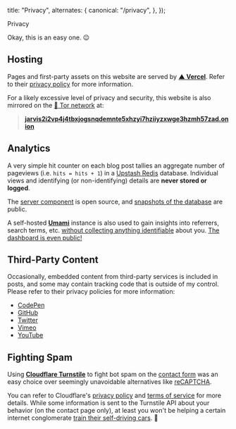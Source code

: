 
  title: "Privacy",
  alternates: {
    canonical: "/privacy",
  },
});

<PageTitle canonical="/privacy">Privacy</PageTitle>

Okay, this is an easy one. 😉

## Hosting

Pages and first-party assets on this website are served by [**▲ Vercel**](https://vercel.com/). Refer to their [privacy policy](https://vercel.com/legal/privacy-policy) for more information.

For a likely excessive level of privacy and security, this website is also mirrored on the [🧅 Tor network](https://www.torproject.org/) at:

> [**jarvis2i2vp4j4tbxjogsnqdemnte5xhzyi7hziiyzxwge3hzmh57zad.onion**](http://jarvis2i2vp4j4tbxjogsnqdemnte5xhzyi7hziiyzxwge3hzmh57zad.onion/)

## Analytics

A very simple hit counter on each blog post tallies an aggregate number of pageviews (i.e. `hits = hits + 1`) in a [Upstash Redis](https://upstash.com/) database. Individual views and identifying (or non-identifying) details are **never stored or logged**.

The [server component](https://github.com/jakejarvis/jarv.is/blob/main/app/notes/%5Bslug%5D/counter.tsx) is open source, and [snapshots of the database](https://github.com/jakejarvis/website-stats) are public.

A self-hosted [**Umami**](https://umami.is/) instance is also used to gain insights into referrers, search terms, etc. [without collecting anything identifiable](https://umami.is/blog/why-privacy-matters) about you. [The dashboard is even public!](/stats)

## Third-Party Content

Occasionally, embedded content from third-party services is included in posts, and some may contain tracking code that is outside of my control. Please refer to their privacy policies for more information:

- [CodePen](https://blog.codepen.io/documentation/privacy/)
- [GitHub](https://docs.github.com/en/github/site-policy/github-privacy-statement)
- [Twitter](https://twitter.com/en/privacy)
- [Vimeo](https://vimeo.com/privacy)
- [YouTube](https://policies.google.com/privacy)

## Fighting Spam

Using [**Cloudflare Turnstile**](https://www.cloudflare.com/products/turnstile/) to fight bot spam on the [contact form](/contact) was an easy choice over seemingly unavoidable alternatives like [reCAPTCHA](https://developers.google.com/recaptcha/).

You can refer to Cloudflare's [privacy policy](https://www.cloudflare.com/privacypolicy/) and [terms of service](https://www.cloudflare.com/website-terms/) for more details. While some information is sent to the Turnstile API about your behavior (on the contact page only), at least you won't be helping a certain internet conglomerate [train their self-driving cars](https://blog.cloudflare.com/moving-from-recaptcha-to-hcaptcha/). 🚗
